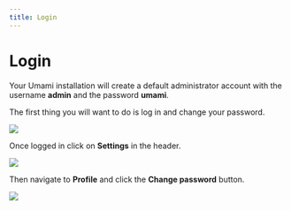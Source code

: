 ```yaml
---
title: Login
---
```


# Login

Your Umami installation will create a default administrator account with the username **admin** and the password **umami**.

The first thing you will want to do is log in and change your password.

<img src="/images/v1/login.png" />

Once logged in click on **Settings** in the header.

<img src="/images/v1/header.png" />

Then navigate to **Profile** and click the **Change password** button.

<img src="/images/v1/change-password.png" />
